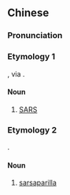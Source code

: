 ==Chinese==
{{zh-forms}}

===Pronunciation===
{{zh-pron
|m=shāshì
|c=saa1 si6-2
|cat=n
}}

===Etymology 1===
{{bor|zh|en|SARS}}, via {{der|cmn|yue|-}}.

====Noun====
{{zh-noun}}

# {{lb|zh|Mainland China|Hong Kong|pathology}} [[SARS]]

===Etymology 2===
{{bor|zh|en|Sarsae}}.

====Noun====
{{zh-noun}}

# {{lb|zh|chiefly|Taiwan}} [[sarsaparilla]] {{gloss|soft drink}}

{{zh-cat|Beverages}}